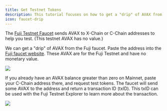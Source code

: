 ```yaml
---
title: Get Testnet Tokens
description: This tutorial focuses on how to get a "drip" of AVAX from the Fuji testnet faucet.
icon: faucet-drip
---
```


The [Fuji Testnet Faucet](https://faucet.avax.network) sends AVAX to X-Chain or C-Chain
addresses to help you test. (This testnet AVAX has no value.)

We can get a "drip" of AVAX from the Fuji faucet. Paste the address into the
[Fuji faucet website](https://faucet.avax.network). These AVAX are for the Fuji
Testnet and have no monetary value.

<Frame>
  <img src="/images/fuji-workflow/faucet.png" />
</Frame>

If you already have an AVAX balance greater than zero on Mainnet, 
paste your C-Chain address there, and request test tokens.
The faucet will send some AVAX to the address and return a transaction ID
(txID). 
This txID can be used with the Fuji Testnet Explorer to learn more about
the transaction.

<Frame>
  <img src="/images/fuji-workflow/faucet2.png" />
</Frame>
